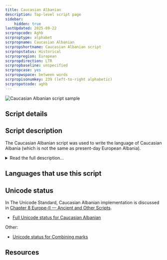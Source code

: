 ```yaml
---
title: Caucasian Albanian
description: Top-level script page
sidebar:
    hidden: true
lastUpdated: 2025-09-22
scrpropcode: Aghb
scrproptype: alphabet
scrpropname: Caucasian Albanian
scrpropshortname: Caucasian Albanian script
scrpropstatus: Historical
scrpropregion: European
scrpropdirection: LTR
scrpropbaseline: unspecified
scrpropcase: yes
scrpropwspace: between words
scrpropisonumkey: 239 (left-to-right alphabetic)
scrpropotcode: aghb
---
```



![Caucasian Albanian script sample](../images/aghb-sample.jpg "Detail from 15th-century Armenian manuscript containing the Albanian alphabet.")

## Script details

<ScriptDetails />

## Script description

The Caucasian Albanian script was used  to write the language of Caucasian Albania (which is not the same as present-day European Albania).

<details>
<summary>Read the full description...</summary>The Caucasian Albanian language was a dialect of Old Udi, which is closely related to the Eastern Samur branch of Lezgian.

The Caucasian Albanian script was an alphabet written from left to right with spaces between words. There were fifty-two letters in the alphabet. It is thought to have been based on Greek writing.
</details>

## Languages that use this script

<WsList script='Aghb' wsMax='5' />

## Unicode status

In The Unicode Standard, Caucasian Albanian implementation is discussed in [Chapter 8 Europe-II — Ancient and Other Scripts](https://www.unicode.org/versions/latest/core-spec/chapter-8/#G32223).

- [Full Unicode status for Caucasian Albanian](/scrlang/unicode/aghb-unicode)


Other:

- [Unicode status for Combining marks](/scrlang/unicode/x-comb-marks-unicode)


## Resources

<ScriptResources detailSummary='seemore' />

